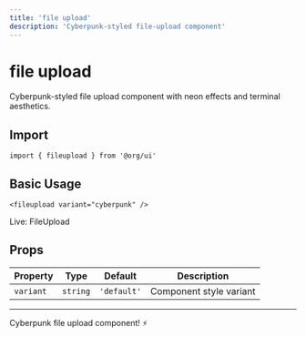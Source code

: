 ```yaml
---
title: 'file upload'
description: 'Cyberpunk-styled file-upload component'
---
```


# file upload

Cyberpunk-styled file upload component with neon effects and terminal aesthetics.

## Import

```svelte
import { fileupload } from '@org/ui'
```

## Basic Usage

```svelte
<fileupload variant="cyberpunk" />
```
<div class="ahb-preview" data-ahb-component="FileUpload" data-ahb-props='{"variant":"cyberpunk"}'>Live: FileUpload</div>

## Props

| Property | Type | Default | Description |
|----------|------|---------|-------------|
| `variant` | `string` | `'default'` | Component style variant |

---

Cyberpunk file upload component! ⚡
